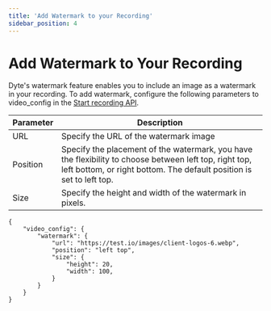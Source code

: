 ```yaml
---
title: 'Add Watermark to your Recording'
sidebar_position: 4
---
```

# Add Watermark to Your Recording

Dyte's watermark feature enables you to include an image as a watermark in your recording. To add watermark, configure the following parameters to video_config in the [Start recording API](https://docs.dyte.io/api#/operations/start_recording).

|   **Parameter**     |      **Description**                                                                                                                                                                             |
| ----------- | --------------------------------------------------------------------------------------------------------------------------------------------------------------------------------- |
| URL | Specify the URL of the watermark image|
|Position|Specify the placement of the watermark, you have the flexibility to choose between left top, right top, left bottom, or right bottom. The default position is set to left top.|
|Size|Specify the height and width of the watermark in pixels.|

```
{
    "video_config": {
        "watermark": {
            "url": "https://test.io/images/client-logos-6.webp",
            "position": "left top",
            "size": {
                "height": 20,
                "width": 100,
            }
        }
    }
}

```
